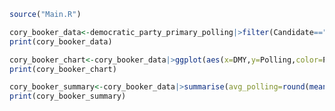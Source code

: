 ```r
source("Main.R")
```

```r
cory_booker_data<-democratic_party_primary_polling|>filter(Candidate=="Cory Booker")|>mutate(Poll_Boundary=ifelse(State=="NULL","Nationwide",State))
print(cory_booker_data)
```

```r
cory_booker_chart<-cory_booker_data|>ggplot(aes(x=DMY,y=Polling,color=Poll_Boundary))+ theme_gray(base_size=14)+geom_point(alpha=0.6)+geom_line()+scale_x_date(date_breaks="3 months")+labs(title="Cory Booker",x="Date",y="Polling (%)")
print(cory_booker_chart)
```

```r
cory_booker_summary<-cory_booker_data|>summarise(avg_polling=round(mean(Polling),digits=2),weighted_avg_polling=round(sum(Polling*Sample_Size/(sum(Sample_Size,na.rm=TRUE)),na.rm=TRUE),digits=2), standard_deviation=round(sd(Polling),digits=2),maximum_polling=max(Polling),minimum_polling=min(Polling),median_polling=median(Polling))
print(cory_booker_summary)
```


